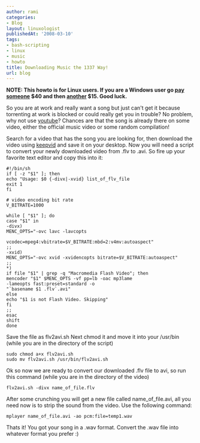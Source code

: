 ```yaml
---
author: rami
categories:
- Blog
layout: linuxologist
publishedAt: '2008-03-10'
tags:
- bash-scripting
- linux
- music
- howto
title: Downloading Music the 1337 Way!
url: blog
---
```


**NOTE: This howto is for Linux users. If you are a Windows user go [pay someone](http://www.flvsoft.com/flv_to_video/purchase.html) $40 and then [another](http://www.avi2divx.com/extract-audio.htm) $15. Good luck.**


So you are at work and really want a song but just can't get it because torrenting at work is blocked or could really get you in trouble? No problem, why not use [youtube](http://youtube.com)? Chances are that the song is already there on some video, either the official music video or some random compilation!

Search for a video that has the song you are looking for, then download the video using [keepvid](http://keepvid.com) and save it on your desktop. Now you will need a script to convert your newly downloaded video from .flv to .avi. So fire up your favorite text editor and copy this into it:

    #!/bin/sh
    if [ -z "$1" ]; then
    echo "Usage: $0 {-divx|-xvid} list_of_flv_file
    exit 1
    fi

    # video encoding bit rate
    V_BITRATE=1000

    while [ "$1" ]; do
    case "$1" in
    -divx)
    MENC_OPTS="-ovc lavc -lavcopts

    vcodec=mpeg4:vbitrate=$V_BITRATE:mbd=2:v4mv:autoaspect"
    ;;
    -xvid)
    MENC_OPTS="-ovc xvid -xvidencopts bitrate=$V_BITRATE:autoaspect"
    ;;
    *)
    if file "$1" | grep -q "Macromedia Flash Video"; then
    mencoder "$1" $MENC_OPTS -vf pp=lb -oac mp3lame
    -lameopts fast:preset=standard -o
    "`basename $1 .flv`.avi"
    else
    echo "$1 is not Flash Video. Skipping"
    fi
    ;;
    esac
    shift
    done

Save the file as flv2avi.sh Next chmod it and move it into your /usr/bin (while you are in the directory of the script)

    sudo chmod a+x flv2avi.sh
    sudo mv flv2avi.sh /usr/bin/flv2avi.sh

Ok so now we are ready to convert our downloaded .flv file to avi, so run this command (while you are in the directory of the video)

    flv2avi.sh -divx name_of_file.flv

After some crunching you will get a new file called name_of_file.avi, all you need now is to strip the sound from the video. Use the following command:

    mplayer name_of_file.avi -ao pcm:file=temp1.wav

Thats it! You got your song in a .wav format. Convert the .wav file into whatever format you prefer :)